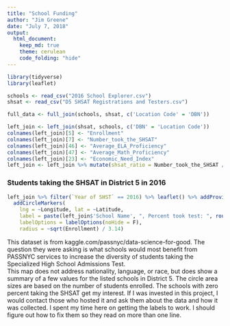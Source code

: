 ```yaml
---
title: "School Funding"
author: "Jim Greene"
date: "July 7, 2018"
output: 
  html_document:
    keep_md: true
    theme: cerulean
    code_folding: "hide"
---
```


```r
library(tidyverse)
library(leaflet)
```

```r
schools <- read_csv("2016 School Explorer.csv")
shsat <- read_csv("D5 SHSAT Registrations and Testers.csv")
```

```r
full_data <- full_join(schools, shsat, c('Location Code' = 'DBN'))

left_join <- left_join(shsat, schools, c('DBN' = 'Location Code'))
colnames(left_join)[5] <- "Enrollment"
colnames(left_join)[7] <- "Number_took_the_SHSAT"
colnames(left_join)[46] <- "Average_ELA_Proficiency"
colnames(left_join)[47] <- "Average_Math_Proficiency"
colnames(left_join)[23] <- "Economic_Need_Index"
left_join <- left_join %>% mutate(shsat_ratio = Number_took_the_SHSAT / Enrollment * 100)
```
### Students taking the SHSAT in District 5 in 2016
```r
left_join %>% filter(`Year of SHST` == 2016) %>% leaflet() %>% addProviderTiles(providers$CartoDB.Positron) %>% 
  addCircleMarkers(
    lng = ~Longitude, lat = ~Latitude,
    label = paste(left_join$'School Name', ", Percent took test: ", round(left_join$shsat_ratio, digits = 2), ", Economic Need Index: ", left_join$Economic_Need_Index, sep = ""),
    labelOptions = labelOptions(noHide = F), 
    radius = ~sqrt(Enrollment) / 3.14)
```

This dataset is from kaggle.com/passnyc/data-science-for-good. The question they were asking is what schools would most benefit from PASSNYC services to increase the diversity of students taking the Specialized High School Admissions Test. </br>
This map does not address nationality, language, or race, but does show a summary of a few values for the listed schools in District 5. The circle area sizes are based on the number of students enrolled. The schools with zero percent taking the SHSAT get my interest. If I was invested in this project, I would contact those who hosted it and ask them about the data and how it was collected. I spent my time here on getting the labels to work. I should figure out how to fix them so they read on more than one line.